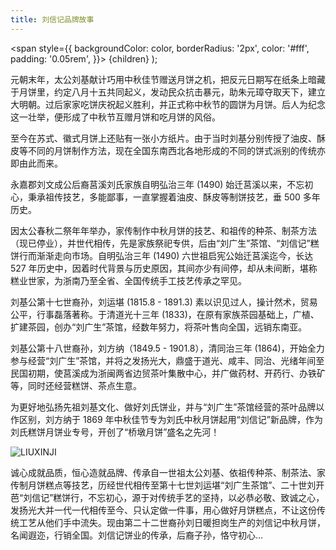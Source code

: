 ```yaml
---
title: 刘信记品牌故事
---
```


  <span
    style={{
      backgroundColor: color,
      borderRadius: '2px',
      color: '#fff',
      padding: '0.05rem',
    }}>
    {children}
  </span>
);

元朝末年，太公刘基献计巧用中秋佳节赠送月饼之机，把反元日期写在纸条上暗藏于月饼里，约定八月十五共同起义，发动民众抗击暴元，助朱元璋夺取天下，建立大明朝。过后家家吃饼庆祝起义胜利，并正式称中秋节的圆饼为月饼。后人为纪念这一壮举，便形成了中秋节互赠月饼和吃月饼的风俗。

至今在苏式、徽式月饼上还贴有一张小方纸片。由于当时刘基分别传授了油皮、酥皮等不同的月饼制作方法，现在全国东南西北各地形成的不同的饼式派别的传统亦即由此而来。

永嘉郡刘文成公后裔莒溪刘氏家族自明弘治三年 (1490) 始迁莒溪以来，不忘初心，秉承祖传技艺，多能鄙事，一直掌握着油皮、酥皮等制饼技艺，垂 500 多年历史。

因太公春秋二祭年年举办，家传制作中秋月饼的技艺、和祖传的种茶、制茶方法（现已停业），并世代相传，先是家族祭祀专供，后由“刘广生”茶馆、“刘信记”糕饼行而渐渐走向市场。自明弘治三年 (1490) 六世祖启宪公始迁莒溪迄今，长达 527 年历史中，因着时代背景与历史原因，其间亦少有间停，却从未间断，堪称糕业世家，为浙南乃至全省、全国传统手工技艺传承之罕见。

刘基公第十七世裔孙，刘运堪 (1815.8 - 1891.3) 素以识见过人，操计然术，贸易公平，行事磊落著称。于清道光十三年 (1833)，在原有家族茶园基础上，广植、扩建茶园，创办“刘广生”茶馆，经数年努力，将茶叶售向全国，远销东南亚。

刘基公第十八世裔孙，刘方纳（1849.5 - 1901.8），清同治三年 (1864)，开始全力参与经营“刘广生”茶馆，并将之发扬光大，鼎盛于道光、咸丰、同治、光绪年间至民国初期，使莒溪成为浙闽两省边贸茶叶集散中心，并广做药材、开药行、办铁矿等，同时还经营糕饼、茶点生意。

为更好地弘扬先祖刘基文化、做好刘氏饼业，并与“刘广生”茶馆经营的茶叶品牌以作区别，<Highlight color="#c3261f">刘方纳于 1869 年中秋佳节专为刘氏中秋月饼起用“刘信记”新品牌</Highlight>，作为刘氏糕饼月饼业专号，开创了“桥墩月饼”盛名之先河！

![LIUXINJI](@site/static/img/banner.jpg)

诚心成就品质，恒心造就品牌、传承自一世祖太公刘基、依祖传种茶、制茶法、家传制月饼糕点等技艺，历经世代相传至第十七世刘运堪“刘广生茶馆”、二十世刘开芭“刘信记”糕饼行，不忘初心，源于对传统手艺的坚持，以必恭必敬、致诚之心，发扬光大并一代一代相传至今、只认定做一件事，用心做好月饼糕点，不让这份传统工艺从他们手中流失。现由第二十二世裔孙刘日暖担岗生产的刘信记中秋月饼，名闻遐迩，行销全国。刘信记饼业的传承，后裔子孙，恪守初心…
